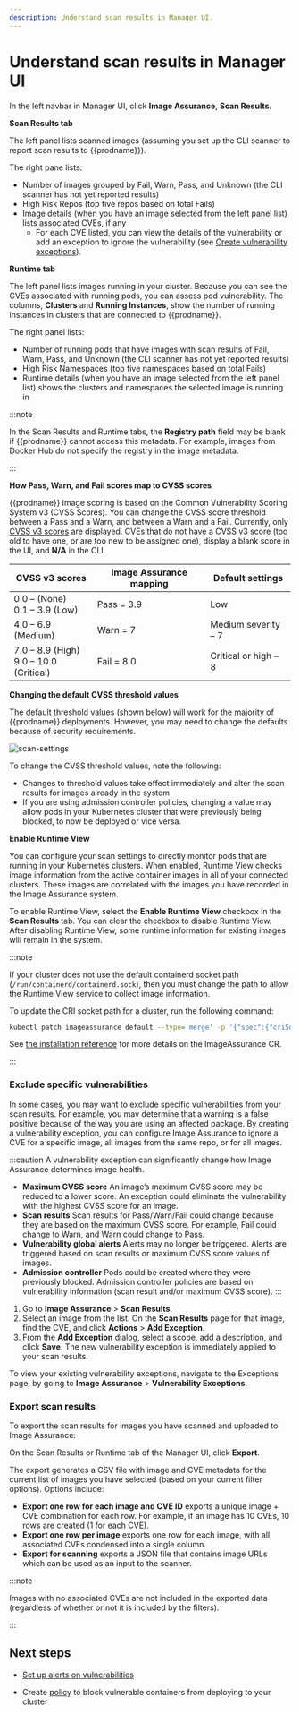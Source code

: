 ```yaml
---
description: Understand scan results in Manager UI.
---
```


# Understand scan results in Manager UI

In the left navbar in Manager UI, click **Image Assurance**, **Scan Results**.

**Scan Results tab**

The left panel lists scanned images (assuming you set up the CLI scanner to report scan results to {{prodname}}).

The right pane lists:

- Number of images grouped by Fail, Warn, Pass, and Unknown (the CLI scanner has not yet reported results)
- High Risk Repos (top five repos based on total Fails)
- Image details (when you have an image selected from the left panel list) lists associated CVEs, if any
    - For each CVE listed, you can view the details of the vulnerability or add an exception to ignore the vulnerability (see [Create vulnerability exceptions](#create-vulnerability-exceptions)). 

**Runtime tab**

The left panel lists images running in your cluster. Because you can see the CVEs associated with running pods, you can assess pod vulnerability. The columns, **Clusters** and **Running Instances**, show the number of running instances in clusters that are connected to {{prodname}}.

The right panel lists:

- Number of running pods that have images with scan results of Fail, Warn, Pass, and Unknown (the CLI scanner has not yet reported results)
- High Risk Namespaces (top five namespaces based on total Fails)
- Runtime details (when you have an image selected from the left panel list) shows the clusters and namespaces the selected image is running in

:::note

In the Scan Results and Runtime tabs, the **Registry path** field may be blank if {{prodname}} cannot access this metadata. For example, images from Docker Hub do not specify the registry in the image metadata.

:::

**How Pass, Warn, and Fail scores map to CVSS scores**

{{prodname}} image scoring is based on the Common Vulnerability Scoring System v3 (CVSS Scores).
You can change the CVSS score threshold between a Pass and a Warn, and between a Warn and a Fail. Currently, only [CVSS v3 scores](https://nvd.nist.gov/vuln-metrics/cvss/v3-calculator) are displayed. CVEs that do not have a CVSS v3 score (too old to have one, or are too new to be assigned one), display a blank score in the UI, and **N/A** in the CLI.

| CVSS v3 scores                              | Image Assurance mapping | Default settings     |
| ------------------------------------------- | ----------------------- | -------------------- |
| 0.0 – (None)<br />0.1 – 3.9 (Low)           | Pass = 3.9              | Low                  |
| 4.0 – 6.9 (Medium)                          | Warn = 7                | Medium severity – 7  |
| 7.0 – 8.9 (High)<br />9.0 – 10.0 (Critical) | Fail = 8.0              | Critical or high – 8 |

**Changing the default CVSS threshold values**

The default threshold values (shown below) will work for the majority of {{prodname}} deployments. However, you may need to change the defaults because of security requirements.

![scan-settings](/img/calico-cloud/scan-settings.png)

To change the CVSS threshold values, note the following:

- Changes to threshold values take effect immediately and alter the scan results for images already in the system
- If you are using admission controller policies, changing a value may allow pods in your Kubernetes cluster that were previously being blocked, to now be deployed or vice versa.

**Enable Runtime View**

You can configure your scan settings to directly monitor pods that are running in your Kubernetes clusters.
When enabled, Runtime View checks image information from the active container images in all of your connected clusters.
These images are correlated with the images you have recorded in the Image Assurance system.

To enable Runtime View, select the **Enable Runtime View** checkbox in the **Scan Results** tab.
You can clear the checkbox to disable Runtime View.
After disabling Runtime View, some runtime information for existing images will remain in the system.

:::note

If your cluster does not use the default containerd socket path (`/run/containerd/containerd.sock`), then you must change the path to allow the Runtime View service to collect image information.

To update the CRI socket path for a cluster, run the following command:

```bash
kubectl patch imageassurance default --type='merge' -p '{"spec":{"criSocketPath":"<path-to-cri-socket>"}}'
```
See [the installation reference](../reference/installation/api.mdx#image-assurance.operator.tigera.io/v1.ImageAssuranceSpec) for more details on the ImageAssurance CR.

:::

### Exclude specific vulnerabilities

In some cases, you may want to exclude specific vulnerabilities from your scan results. For example, you may determine that a warning is a false positive because of the way you are using an affected package. By creating a vulnerability exception, you can configure Image Assurance to ignore a CVE for a specific image, all images from the same repo, or for all images.

:::caution 
A vulnerability exception can significantly change how Image Assurance determines image health. 
- **Maximum CVSS score** 
An image’s maximum CVSS score may be reduced to a lower score. An exception could eliminate the vulnerability with the highest CVSS score for an image. 
- **Scan results** 
Scan results for Pass/Warn/Fail could change because they are based on the maximum CVSS score. For example, Fail could change to Warn, and Warn could change to Pass. 
- **Vulnerability global alerts** 
Alerts may no longer be triggered. Alerts are triggered based on scan results or maximum CVSS score values of images. 
- **Admission controller** 
Pods could be created where they were previously blocked. Admission controller policies are based on vulnerability information (scan result and/or maximum CVSS score). 
:::

1. Go to **Image Assurance** > **Scan Results**. 
2. Select an image from the list. On the **Scan Results** page for that image, find the CVE, and click **Actions** > **Add Exception**. 
3. From the **Add Exception** dialog, select a scope, add a description, and click **Save**. The new vulnerability exception is immediately applied to your scan results.

To view your existing vulnerability exceptions, navigate to the Exceptions page, by going to **Image Assurance** > **Vulnerability Exceptions**.

### Export scan results

To export the scan results for images you have scanned and uploaded to Image Assurance:

On the Scan Results or Runtime tab of the Manager UI, click **Export**.

The export generates a CSV file with image and CVE metadata for the current list of images you have selected (based on your current filter options). Options include:

- **Export one row for each image and CVE ID** exports a unique image + CVE combination for each row. For example, if an image has 10 CVEs, 10 rows are created (1 for each CVE).
- **Export one row per image** exports one row for each image, with all associated CVEs condensed into a single column.
- **Export for scanning** exports a JSON file that contains image URLs which can be used as an input to the scanner.

:::note

Images with no associated CVEs are not included in the exported data (regardless of whether or not it is included by the filters).

:::

## Next steps

- [Set up alerts on vulnerabilities](set-up-alerts.mdx)

- Create [policy](install-the-admission-controller.mdx) to block vulnerable containers from deploying to your cluster
